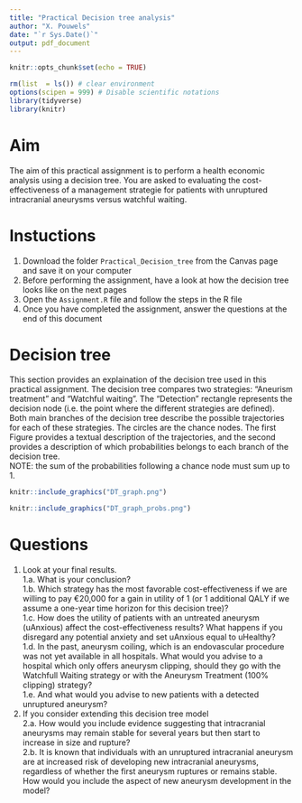 ```yaml
---
title: "Practical Decision tree analysis"
author: "X. Pouwels"
date: "`r Sys.Date()`"
output: pdf_document
---
```


```r
knitr::opts_chunk$set(echo = TRUE)
```
```r
rm(list  = ls()) # clear environment
options(scipen = 999) # Disable scientific notations
library(tidyverse)
library(knitr)
```

# Aim
The aim of this practical assignment is to perform a health economic analysis using a decision tree. You are asked to evaluating the cost-effectiveness of a management strategie for patients with unruptured intracranial aneurysms versus watchful waiting.

# Instuctions
  
1. Download the folder `Practical_Decision_tree` from the Canvas page and save it on your computer
2. Before performing the assignment, have a look at how the decision tree looks like on the next pages  
2. Open the `Assignment.R` file and follow the steps in the R file      
3. Once you have completed the assignment, answer the questions at the end of this document    

\newpage
# Decision tree
This section provides an explaination of the decision tree used in this practical assignment. The decision tree compares two strategies: "Aneurism treatment" and "Watchful waiting". The "Detection" rectangle represents the decision node (i.e. the point where the different strategies are defined). Both main branches of the decision tree describe the possible trajectories for each of these strategies. The circles are the chance nodes. The first Figure provides a textual description of the trajectories, and the second provides a description of which probabilities belongs to each branch of the decision tree.  
NOTE: the sum of the probabilities following a chance node must sum up to 1.  
```r
knitr::include_graphics("DT_graph.png")
```

```r
knitr::include_graphics("DT_graph_probs.png")
```

\newpage
# Questions  
1. Look at your final results.  
1.a. What is your conclusion?  
1.b. Which strategy has the most favorable cost-effectiveness if we are willing to pay €20,000 for a gain in utility of 1 (or 1 additional QALY if we assume a one-year time horizon for this decision tree)?  
1.c. How does the utility of patients with an untreated aneurysm (uAnxious) affect the cost-effectiveness results? What happens if you disregard any potential anxiety and set uAnxious equal to uHealthy?  
1.d. In the past, aneurysm coiling, which is an endovascular procedure was not yet available in all hospitals. What would you advise to a hospital which only offers aneurysm clipping, should they go with the Watchfull Waiting strategy or with the Aneurysm Treatment (100% clipping) strategy?  
1.e. And what would you advise to new patients with a detected unruptured aneurysm?  
2. If you consider extending this decision tree model  
2.a. How would you include evidence suggesting that intracranial aneurysms may remain stable for several years but then start to increase in size and rupture?  
2.b. It is known that individuals with an unruptured intracranial aneurysm are at increased risk of developing new intracranial aneurysms, regardless of whether the first aneurysm ruptures or remains stable. How would you include the aspect of new aneurysm development in the model?  